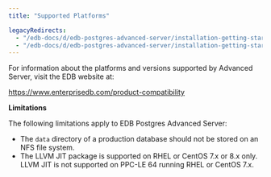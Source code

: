 ```yaml
---
title: "Supported Platforms"

legacyRedirects:
  - "/edb-docs/d/edb-postgres-advanced-server/installation-getting-started/installation-guide-for-linux/13/supported_platforms.html"
  - "/edb-docs/d/edb-postgres-advanced-server/installation-getting-started/installation-guide-for-linux/latest/supported_platforms.html"
---
```


<div id="supported_platorms" class="registered_link"></div>

For information about the platforms and versions supported by Advanced Server, visit the EDB website at:

<https://www.enterprisedb.com/product-compatibility>

**Limitations**

The following limitations apply to EDB Postgres Advanced Server:

-   The `data` directory of a production database should not be stored on an NFS file system.
-   The LLVM JIT package is supported on RHEL or CentOS 7.x or 8.x only. LLVM JIT is not supported on PPC-LE 64 running RHEL or CentOS 7.x.
